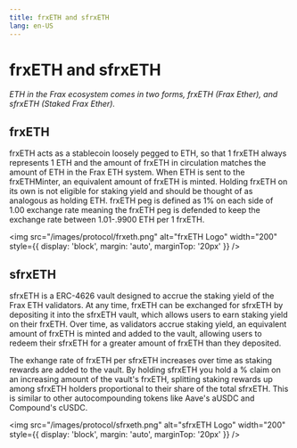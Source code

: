 ```yaml
---
title: frxETH and sfrxETH
lang: en-US
---
```


# frxETH and sfrxETH
*ETH in the Frax ecosystem comes in two forms, frxETH (Frax Ether), and sfrxETH (Staked Frax Ether).*

## frxETH
frxETH acts as a stablecoin loosely pegged to ETH, so that 1 frxETH always represents 1 ETH and the amount of frxETH in circulation matches the amount of ETH in the Frax ETH system. When ETH is sent to the frxETHMinter, an equivalent amount of frxETH is minted. Holding frxETH on its own is not eligible for staking yield and should be thought of as analogous as holding ETH. frxETH peg is defined as 1% on each side of 1.00 exchange rate meaning the frxETH peg is defended to keep the exchange rate between 1.01-.9900 ETH per 1 frxETH.

<img
  src="/images/protocol/frxeth.png"
  alt="frxETH Logo"
  width="200"
  style={{ display: 'block', margin: 'auto', marginTop: '20px' }}
/>

## sfrxETH
sfrxETH is a ERC-4626 vault designed to accrue the staking yield of the Frax ETH validators. At any time, frxETH can be exchanged for sfrxETH by depositing it into the sfrxETH vault, which allows users to earn staking yield on their frxETH. Over time, as validators accrue staking yield, an equivalent amount of frxETH is minted and added to the vault, allowing users to redeem their sfrxETH for a greater amount of frxETH than they deposited.

The exhange rate of frxETH per sfrxETH increases over time as staking rewards are added to the vault. By holding sfrxETH you hold a % claim on an increasing amount of the vault's frxETH, splitting staking rewards up among sfrxETH holders proportional to their share of the total sfrxETH. This is similar to other autocompounding tokens like Aave's aUSDC and Compound's cUSDC.

<img
  src="/images/protocol/sfrxeth.png"
  alt="sfrxETH Logo"
  width="200"
  style={{ display: 'block', margin: 'auto', marginTop: '20px' }}
/>
